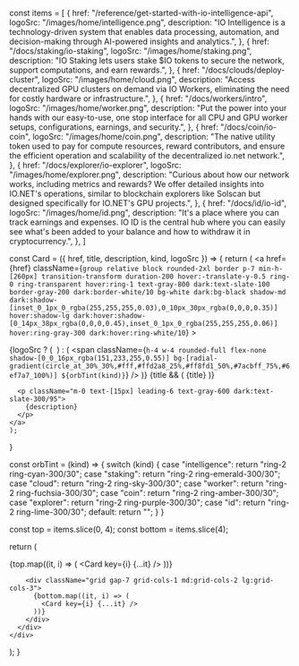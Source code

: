   const items = [
    {
      href: "/reference/get-started-with-io-intelligence-api",
      logoSrc: "/images/home/intelligence.png",
      description:
        "IO Intelligence is a technology-driven system that enables data processing, automation, and decision-making through AI-powered insights and analytics.",
    },
    {
      href: "/docs/staking/io-staking",
      logoSrc: "/images/home/staking.png",
      description:
        "IO Staking lets users stake $IO tokens to secure the network, support computations, and earn rewards.",
    },
    {
      href: "/docs/clouds/deploy-cluster",
      logoSrc: "/images/home/cloud.png",
      description:
        "Access decentralized GPU clusters on demand via IO Workers, eliminating the need for costly hardware or infrastructure.",
    },
    {
      href: "/docs/workers/intro",
      logoSrc: "/images/home/worker.png",
      description:
        "Put the power into your hands with our easy-to-use, one stop interface for all CPU and GPU worker setups, configurations, earnings, and security.",
    },
    {
      href: "/docs/coin/io-coin",
      logoSrc: "/images/home/coin.png",
      description:
        "The native utility token used to pay for compute resources, reward contributors, and ensure the efficient operation and scalability of the decentralized io.net network.",
    },
    {
      href: "/docs/explorer/io-explorer",
      logoSrc: "/images/home/explorer.png",
      description:
        "Curious about how our network works, including metrics and rewards? We offer detailed insights into IO.NET's operations, similar to blockchain explorers like Solscan but designed specifically for IO.NET's GPU projects.",
    },
    {
      href: "/docs/id/io-id",
      logoSrc: "/images/home/id.png",
      description:
        "It's a place where you can track earnings and expenses. IO ID is the central hub where you can easily see what's been added to your balance and how to withdraw it in cryptocurrency.",
    },
  ]


  const Card = ({ href, title, description, kind, logoSrc }) => {
    return (
      <a
      href={href}
      className={`
        group relative block rounded-2xl border p-7 min-h-[260px]
        transition-transform duration-200
        hover:-translate-y-0.5
        ring-0 ring-transparent hover:ring-1
        text-gray-800 dark:text-slate-100
        border-gray-200 dark:border-white/10
        bg-white dark:bg-black
        shadow-md dark:shadow-[inset_0_1px_0_rgba(255,255,255,0.03),0_10px_30px_rgba(0,0,0,0.35)]
        hover:shadow-lg dark:hover:shadow-[0_14px_38px_rgba(0,0,0,0.45),inset_0_1px_0_rgba(255,255,255,0.06)]
        hover:ring-gray-300 dark:hover:ring-white/10
      `}
    >
      <div className="mb-3 flex min-h-[32px] items-center gap-3">
        {logoSrc ? (
          <img src={logoSrc} alt="" className="h-6 mx-auto rounded object-contain" />
        ) : (
          <span
            className={`
              h-4 w-4 rounded-full flex-none
              shadow-[0_0_16px_rgba(151,233,255,0.55)]
              bg-[radial-gradient(circle_at_30%_30%,#fff,#ffd2a8_25%,#ff8fd1_50%,#7acbff_75%,#6ef7a7_100%)]
              ${orbTint(kind)}
            `}
          />
        )}
        {title && (
          <span className="font-bold tracking-[0.08em] text-xs md:text-sm uppercase text-gray-900 dark:text-slate-50/95">
            {title}
          </span>
        )}
      </div>

      <p className="m-0 text-[15px] leading-6 text-gray-600 dark:text-slate-300/95">
        {description}
      </p>
    </a>
    );
  }

  const orbTint = (kind) => {
    switch (kind) {
      case "intelligence":
        return "ring-2 ring-cyan-300/30";
      case "staking":
        return "ring-2 ring-emerald-300/30";
      case "cloud":
        return "ring-2 ring-sky-300/30";
      case "worker":
        return "ring-2 ring-fuchsia-300/30";
      case "coin":
        return "ring-2 ring-amber-300/30";
      case "explorer":
        return "ring-2 ring-purple-300/30";
      case "id":
        return "ring-2 ring-lime-300/30";
      default:
        return "";
    }
  }

  const top = items.slice(0, 4);
  const bottom = items.slice(4);

  return (
    <div className="mx-auto max-w-[1440px] px-4 lg:px-8 my-20">
      <div className="grid gap-12">
        <div className="grid gap-7 grid-cols-1 md:grid-cols-2 lg:grid-cols-4">
          {top.map((it, i) => (
            <Card key={i} {...it} />
          ))}
        </div>

        <div className="grid gap-7 grid-cols-1 md:grid-cols-2 lg:grid-cols-3">
          {bottom.map((it, i) => (
            <Card key={i} {...it} />
          ))}
        </div>
      </div>
    </div>
  );
}
